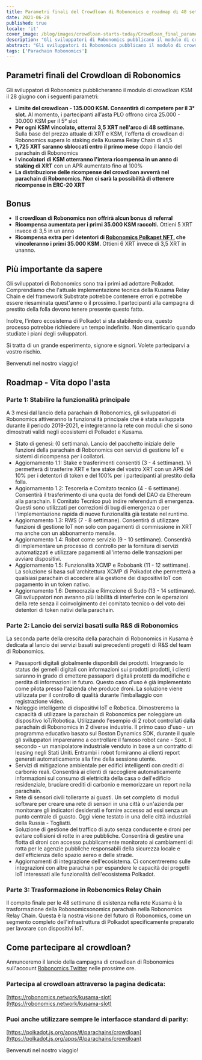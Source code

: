 ```yaml
---
title: Parametri finali del Crowdloan di Robonomics e roadmap di 48 settimane
date: 2021-06-28
published: true
locale: 'it'
cover_image: /blog/images/crowdloan-starts-today/Crowdloan_final_parameters_Roadmap_blog.jpg
description: "Gli sviluppatori di Robonomics pubblicano il modulo di crowdloan KSM il 28 giugno. Scopri i parametri finali, le ricompense aumentate, i piani di sviluppo di Robonomics dopo l'asta."
abstract: "Gli sviluppatori di Robonomics pubblicano il modulo di crowdloan KSM il 28 giugno. Scopri i parametri finali, le ricompense aumentate, i piani di sviluppo di Robonomics dopo l'asta."
tags: ['Parachain Robonomics']
---
```


## Parametri finali del Crowdloan di Robonomics

Gli sviluppatori di Robonomics pubblicheranno il modulo di crowdloan KSM il 28 giugno con i seguenti parametri:

* **Limite del crowdloan - 135.000 KSM. Consentirà di competere per il 3° slot.** Al momento, i partecipanti all'asta PLO offrono circa 25.000 - 30.000 KSM per il 5° slot
* **Per ogni KSM vincolato, otterrai 3,5 XRT nell'arco di 48 settimane.** Sulla base del prezzo attuale di XRT e KSM, l'offerta di crowdloan di Robonomics supera lo staking della Kusama Relay Chain di x1,5
* **1,725 XRT saranno sbloccati entro il primo mese** dopo il lancio del parachain di Robonomics
* **I vincolatori di KSM otterranno l'intera ricompensa in un anno di staking di XRT** con un APR aumentato fino al 100%
* **La distribuzione delle ricompense del crowdloan avverrà nel parachain di Robonomics. Non ci sarà la possibilità di ottenere ricompense in ERC-20 XRT**

## Bonus

* **Il crowdloan di Robonomics non offrirà alcun bonus di referral**
* **Ricompensa aumentata per i primi 35.000 KSM raccolti.** Ottieni 5 XRT invece di 3,5 in un anno
* **Ricompensa extra per i detentori di [Robonomics Polkapet NFT](https://opensea.io/assets/0x8cb813bf27dc744fc5fb6ba7515504de45d39e08/24), che vincoleranno i primi 35.000 KSM.** Ottieni 6 XRT invece di 3,5 XRT in unanno.

## Più importante da sapere

Gli sviluppatori di Robonomics sono tra i primi ad adottare Polkadot. Comprendiamo che l'attuale implementazione tecnica della Kusama Relay Chain e del framework Substrate potrebbe contenere errori e potrebbe essere riesaminata quest'anno o il prossimo. I partecipanti alla campagna di prestito della folla devono tenere presente questo fatto.

Inoltre, l'intero ecosistema di Polkadot si sta stabilendo ora, questo processo potrebbe richiedere un tempo indefinito. Non dimenticarlo quando studiate i piani degli sviluppatori.

Si tratta di un grande esperimento, signore e signori.
Volete parteciparvi a vostro rischio.

Benvenuti nel nostro viaggio!

## Roadmap - Vita dopo l'asta

<TextCard back="trasparente">

### Parte 1: Stabilire la funzionalità principale

A 3 mesi dal lancio della parachain di Robonomics, gli sviluppatori di Robonomics attiveranno la funzionalità principale che è stata sviluppata durante il periodo 2019-2021, e integreranno la rete con moduli che si sono dimostrati validi negli ecosistemi di Polkadot e Kusama.

* Stato di genesi: (0 settimana). Lancio del pacchetto iniziale delle funzioni della parachain di Robonomics con servizi di gestione IoT e sistemi di ricompensa per i collatori.
* Aggiornamento 1.1: Stake e trasferimenti consentiti (3 - 4 settimane). Vi permetterà di trasferire XRT e fare stake del vostro XRT con un APR del 10% per i detentori di token e del 100% per i partecipanti al prestito della folla.
* Aggiornamento 1.2: Tesoreria e Comitato tecnico (4 - 6 settimane). Consentirà il trasferimento di una quota dei fondi del DAO da Ethereum alla parachain. Il Comitato Tecnico può indire referendum di emergenza. Questi sono utilizzati per correzioni di bug di emergenza o per l'implementazione rapida di nuove funzionalità già testate nel runtime.
* Aggiornamento 1.3: RWS (7 - 8 settimane). Consentirà di utilizzare funzioni di gestione IoT non solo con pagamenti di commissione in XRT ma anche con un abbonamento mensile.
* Aggiornamento 1.4: Robot come servizio (9 - 10 settimane). Consentirà di implementare un processo di controllo per la fornitura di servizi automatizzati e utilizzare pagamenti all'interno delle transazioni per avviare dispositivi.
* Aggiornamento 1.5: Funzionalità XCMP e Robobank (11 - 12 settimane). La soluzione si basa sull'architettura XCMP di Polkadot che permetterà a qualsiasi parachain di accedere alla gestione dei dispositivi IoT con pagamento in un token nativo.
* Aggiornamento 1.6: Democrazia e Rimozione di Sudo (13 - 14 settimane). Gli sviluppatori non avranno più ilabilità di interferire con le operazioni della rete senza il coinvolgimento del comitato tecnico o del voto dei detentori di token nativi della parachain.

</TextCard>

<TextCard back="transparent">

### Parte 2: Lancio dei servizi basati sulla R&S di Robonomics

La seconda parte della crescita della parachain di Robonomics in Kusama è dedicata al lancio dei servizi basati sui precedenti progetti di R&S del team di Robonomics.

* Passaporti digitali globalmente disponibili dei prodotti. Integrando lo status dei gemelli digitali con informazioni sui prodotti prodotti, i clienti saranno in grado di emettere passaporti digitali protetti da modifiche e perdita di informazioni in futuro. Questo caso d'uso è già implementato come pilota presso l'azienda che produce droni. La soluzione viene utilizzata per il controllo di qualità durante l'imballaggio con registrazione video.
* Noleggio intelligente di dispositivi IoT e Robotica. Dimostreremo la capacità di utilizzare la parachain di Robonomics per noleggiare un dispositivo IoT/Robotica. Utilizzando l'esempio di 2 robot controllati dalla parachain di Robonomics in 2 diverse industrie. Il primo caso d'uso - un programma educativo basato sul Boston Dynamics SDK, durante il quale gli sviluppatori impareranno a controllare il famoso robot cane - Spot. Il secondo - un manipolatore industriale venduto in base a un contratto di leasing negli Stati Uniti. Entrambi i robot forniranno ai clienti report generati automaticamente alla fine della sessione utente.
* Servizi di mitigazione ambientale per edifici intelligenti con crediti di carbonio reali. Consentirà ai clienti di raccogliere automaticamente informazioni sul consumo di elettricità della casa o dell'edificio residenziale, bruciare crediti di carbonio e memorizzare un report nella parachain.
* Rete di sensori civili tollerante ai guasti. Un set completo di moduli software per creare una rete di sensori in una città o un'azienda per monitorare gli indicatori desiderati e fornire accesso ad essi senza un punto centrale di guasto. Oggi viene testato in una delle città industriali della Russia - Togliatti.
* Soluzione di gestione del traffico di auto senza conducente e droni per evitare collisioni di rotte in aree pubbliche. Consentirà di gestire una flotta di droni con accesso pubblicamente monitorato ai cambiamenti di rotta per le agenzie pubbliche responsabili della sicurezza locale e dell'efficienza dello spazio aereo e delle strade.
* Aggiornamenti di integrazione dell'ecosistema. Ci concentreremo sulle integrazioni con altre parachain per espandere le capacità dei progetti IoT interessati alle funzionalità dell'ecosistema Polkadot.

</TextCard>

<TextCard back="transparent">

### Parte 3: Trasformazione in Robonomics Relay Chain

Il compito finale per le 48 settimane di esistenza nella rete Kusama è la trasformazione della Robonomicsonomics parachain nella Robonomics Relay Chain. Questa è la nostra visione del futuro di Robonomics, come un segmento completo dell'infrastruttura di Polkadot specificamente preparato per lavorare con dispositivi IoT.

</TextCard>

## Come partecipare al crowdloan?

Annunceremo il lancio della campagna di crowdloan di Robonomics sull'account [Robonomics Twitter](https://twitter.com/AIRA_Robonomics) nelle prossime ore.

<TextCard back="transparent">

### Partecipa al crowdloan attraverso la pagina dedicata:

[https://robonomics.network/kusama-slot](https://robonomics.network/kusama-slot)

</TextCard>

<TextCard back="transparent">

### Puoi anche utilizzare sempre le interfacce standard di parity:

[https://polkadot.js.org/apps/#/parachains/crowdloan](https://polkadot.js.org/apps/#/parachains/crowdloan)

</TextCard>

Benvenuti nel nostro viaggio!